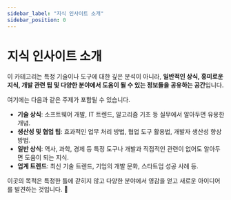 ```yaml
---
sidebar_label: "지식 인사이트 소개"
sidebar_position: 0
---
```


# 지식 인사이트 소개

이 카테고리는 특정 기술이나 도구에 대한 깊은 분석이 아니라, **일반적인 상식, 흥미로운 지식, 개발 관련 팁 및 다양한 분야에서 도움이 될 수 있는 정보들을 공유하는 공간**입니다.

여기에는 다음과 같은 주제가 포함될 수 있습니다.

- **기술 상식**: 소프트웨어 개발, IT 트렌드, 알고리즘 기초 등 실무에서 알아두면 유용한 개념.
- **생산성 및 협업 팁**: 효과적인 업무 처리 방법, 협업 도구 활용법, 개발자 생산성 향상 방법.
- **일반 상식**: 역사, 과학, 경제 등 특정 도구나 개발과 직접적인 관련이 없어도 알아두면 도움이 되는 지식.
- **업계 트렌드**: 최신 기술 트렌드, 기업의 개발 문화, 스타트업 성공 사례 등.

이곳의 목적은 특정한 틀에 갇히지 않고 다양한 분야에서 영감을 얻고 새로운 아이디어를 발견하는 것입니다. 🚀
